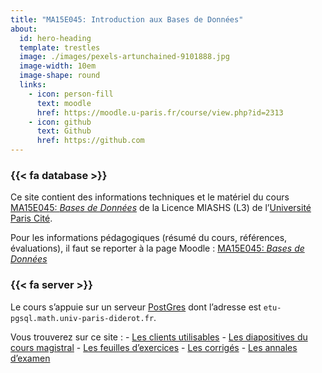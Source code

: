 ```yaml
---
title: "MA15E045: Introduction aux Bases de Données"
about:
  id: hero-heading
  template: trestles
  image: ./images/pexels-artunchained-9101888.jpg 
  image-width: 10em
  image-shape: round
  links:
    - icon: person-fill
      text: moodle
      href: https://moodle.u-paris.fr/course/view.php?id=2313
    - icon: github
      text: Github
      href: https://github.com
---
```


:::{#hero-heading}

### {{< fa database >}} 

Ce site contient des informations techniques et le matériel du cours [MA15E045: *Bases de Données*](https://moodle.u-pariscite.fr/course/view.php?id=2313) de la Licence MIASHS (L3) de l'[Université Paris Cité](https://www.u-paris.fr).

Pour les informations pédagogiques (résumé du cours, références, évaluations), il faut se reporter à la page Moodle : [MA15E045: *Bases de Données*](https://moodle.u-pariscite.fr/course/view.php?id=2313)

<!-- est une initiation à l'usage des *données tabulaires*. Ce cours est conçu pour des étudiantes intéressées par l'analyse de données au sens large. Cela va de l'alimentation, la maintenance de bases de données tabulaires à la statistique descriptive classique, à l'apprentissage machine et à la statistique prédictive.



### {{< fa user-graduate >}} 

Au travers de ce cours, vous allez :

- Apprendre à interroger une base de données relationnelle
- Apprendre à lire un schéma  de base de données 
- Apprendre à concevoir une base de données
- Apprendre à améliorer une base de données 
-->

### {{< fa server >}} 

Le cours s'appuie sur un serveur [PostGres](https://www.postgresql.org) dont l'adresse est `etu-pgsql.math.univ-paris-diderot.fr`. 

:::

Vous trouverez sur ce site :
<!-- - [Un syllabus](/cours-syllabus.qmd)
- [L'équipe enseignante](/cours-equipe.qmd) -->
- [Les clients utilisables](/computing-access.qmd)
- [Les diapositives du cours magistral](/slides-listings.qmd)
- [Les feuilles d'exercices](/td-listings.qmd)
- [Les corrigés](/corriges-tds.qmd)
- [Les annales d'examen](/exams-listings.qmd)

